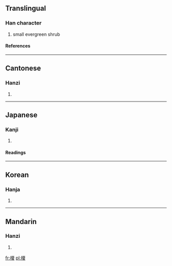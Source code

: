 ==Translingual==
===Han character===
{{Han char|rn=75|rad=木|as=10|sn=14|four=4194<sub>7</sub>|canj=木一山水 (DMUE)}}
# small evergreen shrub
====References====
{{Han ref|kx=0542.210|dkj=15219|dj=0930.280|hdz=21263.020|uh=698E|ud=27022|bh=E248|bd=57928}}

----
==Cantonese==
===Hanzi===
{{yue-hanzi|jyut=|y=ga2}}
# {{defn|Cantonese}}

----
==Japanese==
===Kanji===
{{ja-kanji|grade=|rs=木10}}
# {{defn|Japanese}} 
====Readings====
{{ja-readings|on=[[か]] (ka)|kun=[[えのき]] (enoki)}}

----
==Korean==
===Hanja===
{{ko-hanja|hangeul=가|eumhun=|rv=ga|mr=ka|y=ka}}
# {{defn|Korean}}

----
==Mandarin==
===Hanzi===
{{cmn-hanzi|pin=[[jiǎ]] (jia3)|wg=chia<sup>3</sup>}}
# {{defn|Mandarin}}

[[fr:榎]]
[[pl:榎]]